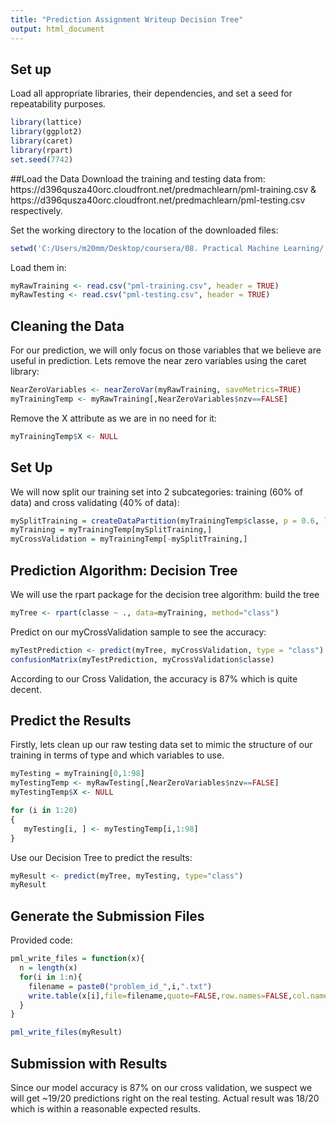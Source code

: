 ```yaml
---
title: "Prediction Assignment Writeup Decision Tree"
output: html_document
---
```


## Set up
Load all appropriate libraries, their dependencies, and set a seed for repeatability purposes. 

```r
library(lattice)
library(ggplot2)
library(caret)
library(rpart)
set.seed(7742)
```

 
##Load the Data
Download the training and testing data from: https://d396qusza40orc.cloudfront.net/predmachlearn/pml-training.csv & https://d396qusza40orc.cloudfront.net/predmachlearn/pml-testing.csv respectively. 

Set the working directory to the location of the downloaded files:
```r
setwd('C:/Users/m20mm/Desktop/coursera/08. Practical Machine Learning/')
```

Load them in:
```r
myRawTraining <- read.csv("pml-training.csv", header = TRUE)
myRawTesting <- read.csv("pml-testing.csv", header = TRUE)
```


## Cleaning the Data 
For our prediction, we will only focus on those variables that we believe are useful in prediction. Lets remove the near zero variables using the caret library:

```r
NearZeroVariables <- nearZeroVar(myRawTraining, saveMetrics=TRUE)
myTrainingTemp <- myRawTraining[,NearZeroVariables$nzv==FALSE]
```

Remove the X attribute as we are in no need for it:
```r
myTrainingTemp$X <- NULL
```


## Set Up
We will now split our training set into 2 subcategories: training (60% of data) and cross validating (40% of data):

```r
mySplitTraining = createDataPartition(myTrainingTemp$classe, p = 0.6, list=FALSE)
myTraining = myTrainingTemp[mySplitTraining,]
myCrossValidation = myTrainingTemp[-mySplitTraining,]
```


## Prediction Algorithm: Decision Tree
We will use the rpart package for the decision tree algorithm: build the tree

```r
myTree <- rpart(classe ~ ., data=myTraining, method="class")
```

Predict on our myCrossValidation sample to see the accuracy:
```r
myTestPrediction <- predict(myTree, myCrossValidation, type = "class")
confusionMatrix(myTestPrediction, myCrossValidation$classe)
```

According to our Cross Validation, the accuracy is 87% which is quite decent.  


## Predict the Results 
Firstly, lets clean up our raw testing data set to mimic the structure of our training in terms of type and which variables to use. 

```r
myTesting = myTraining[0,1:98]
myTestingTemp <- myRawTesting[,NearZeroVariables$nzv==FALSE]
myTestingTemp$X <- NULL

for (i in 1:20) 
{
   myTesting[i, ] <- myTestingTemp[i,1:98]
}
```

Use our Decision Tree to predict the results:
```r
myResult <- predict(myTree, myTesting, type="class")
myResult
```


## Generate the Submission Files 
Provided code:
```r
pml_write_files = function(x){
  n = length(x)
  for(i in 1:n){
    filename = paste0("problem_id_",i,".txt")
    write.table(x[i],file=filename,quote=FALSE,row.names=FALSE,col.names=FALSE)
  }
}

pml_write_files(myResult)
```

## Submission with Results 
Since our model accuracy is 87% on our cross validation, we suspect we will get ~19/20 predictions right on the real testing. Actual result was 18/20 which is within a reasonable expected results.  

